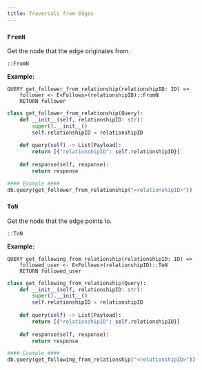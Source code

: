 ```yaml
---
title: Traversals from Edges
---
```

### `FromN`
Get the node that the edge originates from.

```text tab="Helix"
::FromN
```

**Example:**

```text tab="Helix"
QUERY get_follower_from_relationship(relationshipID: ID) =>
    follower <- E<Follows>(relationshipID)::FromN
    RETURN follower
```

```py tab="Python"
class get_follower_from_relationship(Query):
    def __init__(self, relationshipID: str):
        super().__init__()
        self.relationshipID = relationshipID
    
    def query(self) -> List[Payload]:
        return [{"relationshipID": self.relationshipID}]
    
    def response(self, response):
        return response

#### Example ####
db.query(get_follower_from_relationship("<relationshipID>"))
```

### `ToN`
Get the node that the edge points to.

```text tab="Helix"
::ToN
```

**Example:**

```text tab="Helix"
QUERY get_following_from_relationship(relationshipID: ID) =>
    followed_user <- E<Follows>(relationshipID)::ToN
    RETURN followed_user
```

```py tab="Python"
class get_following_from_relationship(Query):
    def __init__(self, relationshipID: str):
        super().__init__()
        self.relationshipID = relationshipID
    
    def query(self) -> List[Payload]:
        return [{"relationshipID": self.relationshipID}]
    
    def response(self, response):
        return response

#### Example ####
db.query(get_following_from_relationship("<relationshipID>"))
```
